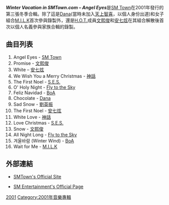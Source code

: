 {{Infobox Album <!-- See Wikipedia:WikiProject_Albums -->
| Name        = Winter Vacation in SMTown.com – Angel Eyes
| Type        = 錄音室專輯
| Longtype    = 
| Artist      = [[SM_Town|SM Town]]
| Cover       = 
| Cover size  = 
| Caption     = 
| Released    = 2001年12月4日
| Recorded    = 
| Genre       = [[K-pop|K-pop]], [[R&B|R&B]], [[舞曲|舞曲]], bubblegum
| Length      = 
| Language    = [[韓語|韓語]]
| Label       = [[SM_Entertainment|SM Entertainment]]
| Producer    = 
| Reviews     = 
| Compiled by = 
| Chronology  = 
| Last album  = ''[[Christmas_Winter_Vacation_in_SMTown.com|Christmas Winter Vacation in SMTown.com]]''<br>(2000年)
| This album  = '''''Winter Vacation in SMTown.com – Angel Eyes'''''<br>(2001年)
| Next album  = ''[[Summer_Vacation_In_SMTown.com|Summer Vacation In SMTown.com]]''<br>(2002年)
| Misc        = 
}}

'''''Winter Vacation in SMTown.com – Angel Eyes'''''是[[SM_Town|SM Town]]在2001年發行的第三張冬季合輯。除了這是[[喜悅Dana|Dana]](當時未加入[[天上智喜|天上智喜]]，以個人身份出道)和女子組合[[M.I.L.K|M.I.L.K]]首次參與錄製外，還是[[H.O.T.|H.O.T.]]成員[[文熙俊|文熙俊]]和[[安七炫|安七炫]]在其組合解散後首次以個人名義參與家族合輯的錄製。 

== 曲目列表 ==
# Angel Eyes - [[SM_Town|SM Town]]
# Promise - [[文熙俊|文熙俊]]
# White – [[安七炫|安七炫]]
# We Wish You a Merry Christmas - [[神話_(組合)|神話]]
# The First Noel - [[S.E.S._(組合)|S.E.S.]]
# O' Holy Night - [[Fly_to_the_Sky|Fly to the Sky]]
# Feliz Navidad - [[BoA|BoA]]
# Chocolate - [[喜悅Dana|Dana]]
# Sad Snow - [[劉英振|劉英振]]
# The First Noel - [[安七炫|安七炫]]
# White Love - [[神話_(組合)|神話]]
# Love Christmas - [[S.E.S._(組合)|S.E.S.]]
# Snow - [[文熙俊|文熙俊]]
# All Night Long - [[Fly_to_the_Sky|Fly to the Sky]]
# 겨울바람 (Winter Wind) - [[BoA|BoA]]
# Wait for Me - [[M.I.L.K|M.I.L.K]]

== 外部連結 ==
* {{ko icon}} [http://star.ilikepop.com/starhome/smtown/ SMTown's Official Site]{{Wayback|url=http://star.ilikepop.com/starhome/smtown/ |date=20110416074618 }}
* {{ko icon}} [http://www.smtown.com/ SM Entertainment's Official Page]{{Wayback|url=http://www.smtown.com/ |date=20060424164456 }}


[[Category:SM_Town音樂專輯|2001]]
[[Category:2001年音樂專輯|Category:2001年音樂專輯]]